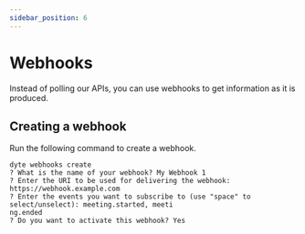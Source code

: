 ```yaml
---
sidebar_position: 6
---
```

# Webhooks

Instead of polling our APIs, you can use webhooks to get information as it is produced.

## Creating a webhook
Run the following command to create a webhook.
```
dyte webhooks create
? What is the name of your webhook? My Webhook 1
? Enter the URI to be used for delivering the webhook: https://webhook.example.com
? Enter the events you want to subscribe to (use "space" to select/unselect): meeting.started, meeti
ng.ended
? Do you want to activate this webhook? Yes
```